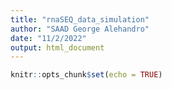 ```yaml
---
title: "rnaSEQ_data_simulation"
author: "SAAD George Alehandro"
date: "11/2/2022"
output: html_document
---
```


```r
knitr::opts_chunk$set(echo = TRUE)
```

```r

```

